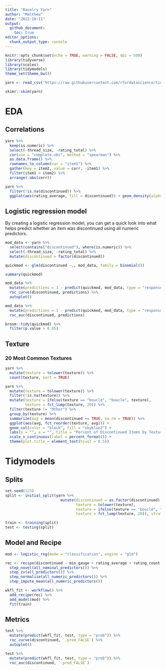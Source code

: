 ```yaml
---
title: "Ravelry Yarn"
author: "Matthew"
date: "2022-10-11"
output: 
  github_document:
    toc: true
editor_options: 
  chunk_output_type: console
---
```


```r
knitr::opts_chunk$set(echo = TRUE, warning = FALSE, dpi = 500)
library(tidyverse)
library(scales)
library(tidymodels)
theme_set(theme_bw())
```

```r
yarn <- read_csv('https://raw.githubusercontent.com/rfordatascience/tidytuesday/master/data/2022/2022-10-11/yarn.csv')
```

```r
skimr::skim(yarn)
```

# EDA
## Correlations
```r
yarn %>% 
  keep(is.numeric) %>% 
  select(-thread_size, -rating_total) %>% 
  cor(use = "complete.obs", method = "spearman") %>% 
  as.data.frame() %>% 
  rownames_to_column(var = "item1") %>% 
  gather(key = item2, value = corr, -item1) %>% 
  filter(item1 > item2) %>% 
  arrange(-abs(corr))
```

```r
yarn %>% 
  filter(!is.na(discontinued)) %>% 
  ggplot(aes(rating_average, fill = discontinued)) + geom_density(alpha = 0.5)
```

## Logistic regression model 

By creating a logistic regression model, you can get a quick look into what helps predict whether an item was discontinued using all numeric predictors. 

```r
mod_data <- yarn %>% 
  select(contains("discontinued"), where(is.numeric)) %>% 
  select(-thread_size, -rating_total) %>% 
  mutate(discontinued = factor(discontinued))

quickmod <- glm(discontinued ~., mod_data, family = binomial())

summary(quickmod)
```

```r
mod_data %>% 
  mutate(predictions = 1 - predict(quickmod, mod_data, type = "response")) %>% 
  roc_curve(discontinued, predictions) %>% 
  autoplot()

mod_data %>% 
  mutate(predictions = 1 - predict(quickmod, mod_data, type = "response")) %>% 
  roc_auc(discontinued, predictions)
```

```r
broom::tidy(quickmod) %>% 
  filter(p.value > 0.05)
```

## Texture
### 20 Most Common Textures
```r
yarn %>% 
  mutate(texture = tolower(texture)) %>% 
  count(texture, sort = TRUE)

yarn %>% 
  mutate(texture = tolower(texture)) %>% 
  filter(!is.na(texture)) %>% 
  mutate(texture = ifelse(texture == "bouclé", "boucle", texture),
         texture = fct_lump(texture, 20)) %>% 
  filter(texture != "Other") %>% 
  group_by(texture) %>% 
  summarize(avg = mean(discontinued == TRUE, na.rm = TRUE)) %>% 
  ggplot(aes(avg, fct_reorder(texture, avg))) +
  geom_col(color = "black", fill = "skyblue2") +
  labs(y = "", x = "", title = "Percent of Discontinued Items by Texture") +
  scale_x_continuous(label = percent_format()) +
  theme(plot.title = element_text(hjust = 0.5))
```

# Tidymodels
## Splits
```r
set.seed(123)
split <- initial_split(yarn %>% 
                         mutate(discontinued = as.factor(discontinued),
                                texture = tolower(texture),
                                texture = ifelse(texture == "bouclé", "boucle", texture),
                                texture = fct_lump(texture, 20)), strata = discontinued)

train <- training(split)
test <- testing(split)
```

## Model and Recipe

```r
mod <- logistic_reg(mode = "classification", engine = "glm")

rec <- recipe(discontinued ~ min_gauge + rating_average + rating_count + texture, train) %>% 
  step_novel(all_nominal_predictors()) %>% 
  step_zv(all_predictors()) %>% 
  step_normalize(all_numeric_predictors()) %>% 
  step_impute_mean(all_numeric_predictors())

wkfl_fit <- workflow() %>% 
  add_recipe(rec) %>% 
  add_model(mod) %>% 
  fit(train)
```

## Metrics

```r
test %>% 
  mutate(predict(wkfl_fit, test, type = "prob")) %>% 
  roc_curve(discontinued, `.pred_FALSE`) %>% 
  autoplot()

test %>% 
  mutate(predict(wkfl_fit, test, type = "prob")) %>% 
  roc_auc(discontinued, `.pred_FALSE`) 
```

